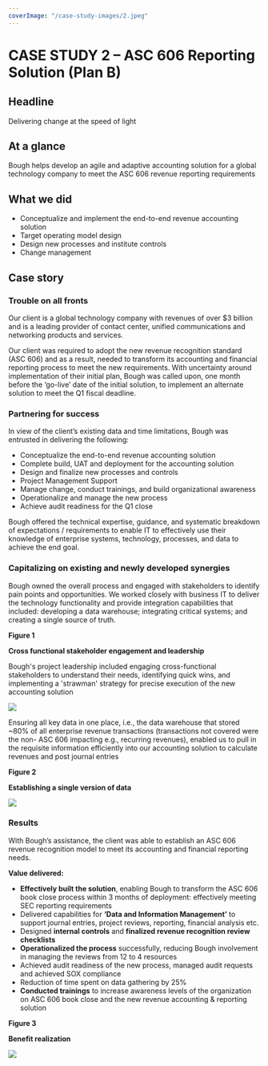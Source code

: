 ```yaml
---
coverImage: "/case-study-images/2.jpeg"
---
```

# **CASE STUDY 2 – ASC 606 Reporting Solution (Plan B)**

## Headline

Delivering change at the speed of light

## At a glance

Bough helps develop an agile and adaptive accounting solution for a global technology company to meet the ASC 606 revenue reporting requirements

## What we did

* Conceptualize and implement the end-to-end revenue accounting solution
* Target operating model design
* Design new processes and institute controls
* Change management

## Case story

### Trouble on all fronts

Our client is a global technology company with revenues of over $3 billion and is a leading provider of contact center, unified communications and networking products and services.

Our client was required to adopt the new revenue recognition standard (ASC 606) and as a result, needed to transform its accounting and financial reporting process to meet the new requirements. With uncertainty around implementation of their initial plan, Bough was called upon, one month before the ‘go-live’ date of the initial solution, to implement an alternate solution to meet the Q1 fiscal deadline.

### Partnering for success

In view of the client’s existing data and time limitations, Bough was entrusted in delivering the following:

* Conceptualize the end-to-end revenue accounting solution
* Complete build, UAT and deployment for the accounting solution
* Design and finalize new processes and controls
* Project Management Support
* Manage change, conduct trainings, and build organizational awareness
* Operationalize and manage the new process
* Achieve audit readiness for the Q1 close

Bough offered the technical expertise, guidance, and systematic breakdown of expectations / requirements to enable IT to effectively use their knowledge of enterprise systems, technology, processes, and data to achieve the end goal.

### Capitalizing on existing and newly developed synergies

Bough owned the overall process and engaged with stakeholders to identify pain points and opportunities. We worked closely with business IT to deliver the technology functionality and provide integration capabilities that included: developing a data warehouse; integrating critical systems; and creating a single source of truth.

**Figure 1**

**Cross functional stakeholder engagement and leadership**

Bough's project leadership included engaging cross-functional stakeholders to understand their needs, identifying quick wins, and implementing a 'strawman' strategy for precise execution of the new accounting solution

![](/content/case-studies/images/CS2/0.jpg)

Ensuring all key data in one place, i.e., the data warehouse that stored ~80% of all enterprise revenue transactions (transactions not covered were the non- ASC 606 impacting e.g., recurring revenues), enabled us to pull in the requisite information efficiently into our accounting solution to calculate revenues and post journal entries

**Figure 2**

**Establishing a single version of data**

![](/content/case-studies/images/CS2/1.jpg)

### Results

With Bough’s assistance, the client was able to establish an ASC 606 revenue recognition model to meet its accounting and financial reporting needs.

**Value delivered:**

* **Effectively built the solution**, enabling Bough to transform the ASC 606 book close process within 3 months of deployment: effectively meeting SEC reporting requirements
* Delivered capabilities for **‘Data and Information Management’** to support journal entries, project reviews, reporting, financial analysis etc.
* Designed **internal controls** and **finalized revenue recognition review checklists**
* **Operationalized the process** successfully, reducing Bough involvement in managing the reviews from 12 to 4 resources
* Achieved audit readiness of the new process, managed audit requests and achieved SOX compliance
* Reduction of time spent on data gathering by 25%
* **Conducted trainings** to increase awareness levels of the organization on ASC 606 book close and the new revenue accounting & reporting solution

**Figure 3**

**Benefit realization**

![](/content/case-studies/images/CS2/2.jpg)
